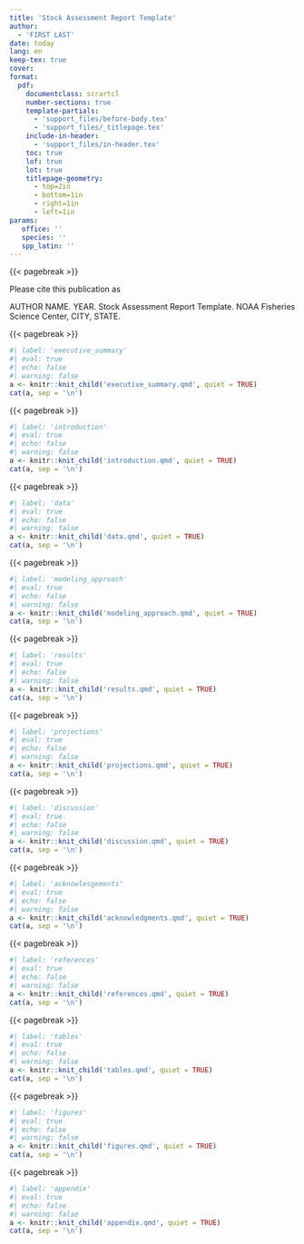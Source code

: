 ```yaml
---
title: 'Stock Assessment Report Template'
author:
  - 'FIRST LAST' 
date: today
lang: en 
keep-tex: true 
cover: 
format: 
  pdf: 
    documentclass: scrartcl
    number-sections: true
    template-partials:
      - 'support_files/before-body.tex'
      - 'support_files/_titlepage.tex'
    include-in-header:
      - 'support_files/in-header.tex'
    toc: true
    lof: true
    lot: true
    titlepage-geometry: 
      - top=2in
      - bottom=1in
      - right=1in
      - left=1in
params:
   office: ''
   species: ''
   spp_latin: ''
---
```

{{< pagebreak >}} 

Please cite this publication as 

AUTHOR NAME. YEAR. Stock Assessment Report Template. NOAA Fisheries Science Center, CITY, STATE. 

 {{< pagebreak >}} 

```r
#| label: 'executive_summary'
#| eval: true
#| echo: false
#| warning: false
a <- knitr::knit_child('executive_summary.qmd', quiet = TRUE)
cat(a, sep = '\n')
```

 {{< pagebreak >}} 

```r
#| label: 'introduction'
#| eval: true
#| echo: false
#| warning: false
a <- knitr::knit_child('introduction.qmd', quiet = TRUE)
cat(a, sep = '\n')
```

 {{< pagebreak >}} 

```r
#| label: 'data'
#| eval: true
#| echo: false
#| warning: false
a <- knitr::knit_child('data.qmd', quiet = TRUE)
cat(a, sep = '\n')
```

 {{< pagebreak >}} 

```r
#| label: 'modeling_approach'
#| eval: true
#| echo: false
#| warning: false
a <- knitr::knit_child('modeling_approach.qmd', quiet = TRUE)
cat(a, sep = '\n')
```

 {{< pagebreak >}} 

```r
#| label: 'results'
#| eval: true
#| echo: false
#| warning: false
a <- knitr::knit_child('results.qmd', quiet = TRUE)
cat(a, sep = '\n')
```

 {{< pagebreak >}} 

```r
#| label: 'projections'
#| eval: true
#| echo: false
#| warning: false
a <- knitr::knit_child('projections.qmd', quiet = TRUE)
cat(a, sep = '\n')
```

 {{< pagebreak >}} 

```r
#| label: 'discussion'
#| eval: true
#| echo: false
#| warning: false
a <- knitr::knit_child('discussion.qmd', quiet = TRUE)
cat(a, sep = '\n')
```

 {{< pagebreak >}} 

```r
#| label: 'acknowlesgements'
#| eval: true
#| echo: false
#| warning: false
a <- knitr::knit_child('acknowledgments.qmd', quiet = TRUE)
cat(a, sep = '\n')
```

 {{< pagebreak >}} 

```r
#| label: 'references'
#| eval: true
#| echo: false
#| warning: false
a <- knitr::knit_child('references.qmd', quiet = TRUE)
cat(a, sep = '\n')
```

 {{< pagebreak >}} 

```r
#| label: 'tables'
#| eval: true
#| echo: false
#| warning: false
a <- knitr::knit_child('tables.qmd', quiet = TRUE)
cat(a, sep = '\n')
```

 {{< pagebreak >}} 

```r
#| label: 'figures'
#| eval: true
#| echo: false
#| warning: false
a <- knitr::knit_child('figures.qmd', quiet = TRUE)
cat(a, sep = '\n')
```

 {{< pagebreak >}} 

```r
#| label: 'appendix'
#| eval: true
#| echo: false
#| warning: false
a <- knitr::knit_child('appendix.qmd', quiet = TRUE)
cat(a, sep = '\n')
```
